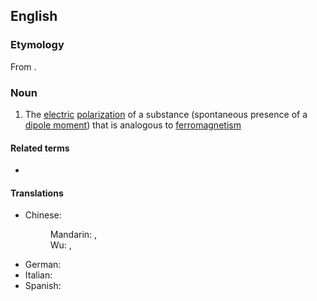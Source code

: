 ==English==
{{wikipedia}}

===Etymology===
From {{af|en|ferro-|electricity}}.

===Noun===
{{en-noun|-}}

# {{lb|en|physics}} The [[electric]] [[polarization]] of a substance (spontaneous presence of a [[dipole moment]]) that is analogous to [[ferromagnetism]]

====Related terms====
* {{l|en|ferroelectric}}

====Translations====
{{trans-top|electric polarization}}
* Chinese:
*: Mandarin: {{t+|cmn|鐵電性|sc=Hani}}, {{t+|cmn|铁电性|tr=tiědiànxìng|sc=Hani}}
*: Wu: {{t+|wuu|鐵電性|sc=Hani}}, {{t+|wuu|铁电性|tr=thih7 di6 shin5|sc=Hani}}
{{trans-mid}}
* German: {{t+|de|Ferroelektrizität|f}}
* Italian: {{t+|it|ferroelettricità|f}}
* Spanish: {{t+|es|ferroelectricidad|f}}
{{trans-bottom}}